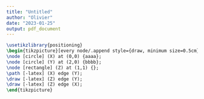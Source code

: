 ```yaml
---
title: "Untitled"
author: "Olivier"
date: "2023-01-25"
output: pdf_document
---
```

  
```tikz
\usetikzlibrary{positioning}
\begin{tikzpicture}[every node/.append style={draw, minimum size=0.5cm}]
\node [circle] (X) at (0,0) {aaaa};
\node [circle] (Y) at (2,0) {bbbb};
\node [rectangle] (Z) at (1,1) {};
\path [-latex] (X) edge (Y);
\draw [-latex] (Z) edge (Y);
\draw [-latex] (Z) edge (X);
\end{tikzpicture}
```